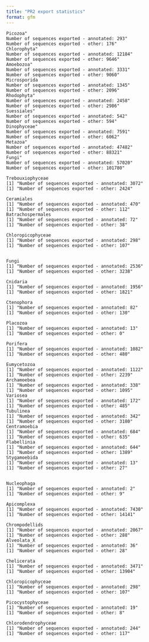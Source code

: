 ```yaml
---
title: "PR2 export statistics"
format: gfm
---
```


```
Picozoa"
Number of sequences exported - annotated: 293"
Number of sequences exported - other: 176"
Chlorophyta"
Number of sequences exported - annotated: 12184"
Number of sequences exported - other: 9646"
Amoebozoa"
Number of sequences exported - annotated: 3331"
Number of sequences exported - other: 9060"
Microsporida 
Number of sequences exported - annotated: 1345"
Number of sequences exported - other: 2096"
Rhodophyta"
Number of sequences exported - annotated: 2458"
Number of sequences exported - other: 2986"
Suessiales"
Number of sequences exported - annotated: 542"
Number of sequences exported - other: 594"
Dinophyceae"
Number of sequences exported - annotated: 7591"
Number of sequences exported - other: 6062"
Metazoa"
Number of sequences exported - annotated: 47482"
Number of sequences exported - other: 88321"
Fungi"
Number of sequences exported - annotated: 57020"
Number of sequences exported - other: 101780"

Trebouxiophyceae 
[1] "Number of sequences exported - annotated: 3072"
[1] "Number of sequences exported - other: 2424"

Ceramiales 
[1] "Number of sequences exported - annotated: 470"
[1] "Number of sequences exported - other: 112"
Batrachospermales 
[1] "Number of sequences exported - annotated: 72"
[1] "Number of sequences exported - other: 38"

Chloropicophyceae 
[1] "Number of sequences exported - annotated: 298"
[1] "Number of sequences exported - other: 107"


Fungi 
[1] "Number of sequences exported - annotated: 2536"
[1] "Number of sequences exported - other: 3238"

Cnidaria 
[1] "Number of sequences exported - annotated: 1956"
[1] "Number of sequences exported - other: 1821"

Ctenophora 
[1] "Number of sequences exported - annotated: 82"
[1] "Number of sequences exported - other: 130"

Placozoa 
[1] "Number of sequences exported - annotated: 13"
[1] "Number of sequences exported - other: 0"

Porifera 
[1] "Number of sequences exported - annotated: 1082"
[1] "Number of sequences exported - other: 480"

Eumycetozoa 
[1] "Number of sequences exported - annotated: 1122"
[1] "Number of sequences exported - other: 2239"
Archamoebea 
[1] "Number of sequences exported - annotated: 338"
[1] "Number of sequences exported - other: 1095"
Variosea 
[1] "Number of sequences exported - annotated: 172"
[1] "Number of sequences exported - other: 485"
Tubulinea 
[1] "Number of sequences exported - annotated: 342"
[1] "Number of sequences exported - other: 3180"
Centramoebia 
[1] "Number of sequences exported - annotated: 684"
[1] "Number of sequences exported - other: 635"
Flabellinia 
[1] "Number of sequences exported - annotated: 644"
[1] "Number of sequences exported - other: 1389"
Stygamoebida 
[1] "Number of sequences exported - annotated: 13"
[1] "Number of sequences exported - other: 27"


Nucleophaga 
[1] "Number of sequences exported - annotated: 2"
[1] "Number of sequences exported - other: 9"

Apicomplexa 
[1] "Number of sequences exported - annotated: 7430"
[1] "Number of sequences exported - other: 14141"

Chrompodellids 
[1] "Number of sequences exported - annotated: 2067"
[1] "Number of sequences exported - other: 288"
Alveolata_X 
[1] "Number of sequences exported - annotated: 36"
[1] "Number of sequences exported - other: 28"

Chelicerata 
[1] "Number of sequences exported - annotated: 3471"
[1] "Number of sequences exported - other: 13904"

Chloropicophyceae 
[1] "Number of sequences exported - annotated: 298"
[1] "Number of sequences exported - other: 107"

Picocystophyceae 
[1] "Number of sequences exported - annotated: 19"
[1] "Number of sequences exported - other: 8"

Chlorodendrophyceae 
[1] "Number of sequences exported - annotated: 244"
[1] "Number of sequences exported - other: 117"

```